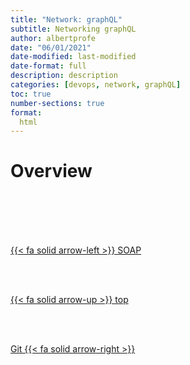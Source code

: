 ```yaml
---
title: "Network: graphQL"
subtitle: Networking graphQL
author: albertprofe
date: "06/01/2021"
date-modified: last-modified
date-format: full
description: description
categories: [devops, network, graphQL]
toc: true
number-sections: true
format:
  html
---
```


# Overview







<!--- navLinks -->
<br><br>
<div class=row>
<br>
<div class='column left previous'>
<br>
[{{< fa solid arrow-left >}} SOAP](/devops/devops-network-soap.qmd)
<br>
</div>
<br>
<div class='column center'>
<br>
[{{< fa solid arrow-up >}} top](#top)
<br>
</div>
<br>
<div class='column right next'>
<br>
[Git {{< fa solid arrow-right >}}](/devops/devops-vc-git.qmd)
<br>
</div>
<br>
</div>

